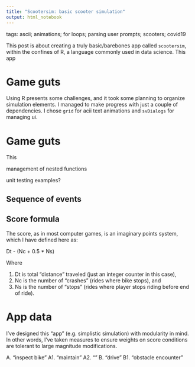 ```yaml
---
title: "Scootersim: basic scooter simulation"
output: html_notebook
---
```


tags: ascii; animations; for loops; parsing user prompts; scooters; covid19

This post is about creating a truly basic/barebones app called `scootersim`, within the confines of R, a language commonly used in data science. This app

# Game guts

Using R presents some challenges, and it took some planning to organize simulation elements. I managed to make progress with just a couple of dependencies. I chose `grid` for acii text animations and `svDialogs` for managing ui.

# Game guts

This 

management of nested functions

unit testing examples?



## Sequence of events

## Score formula

The score, as in most computer games, is an imaginary points system, which I have defined here as:

Dt - (Nc + 0.5 * Ns)

Where 

1. Dt is total "distance" traveled (just an integer counter in this case), 
2. Nc is the number of "crashes" (rides where bike stops), and 
3. Ns is the number of "stops" (rides where player stops riding before end of ride).

# App data

I've designed this "app" (e.g. simplistic simulation) with modularity in mind. In other words, I've taken measures to ensure weights on score conditions are tolerant to large magnitude modifications.







A. "inspect bike"
A1. "maintain"
A2. ""
B. "drive"
B1. "obstacle encounter"


